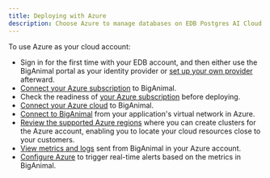 ```yaml
---
title: Deploying with Azure
description: Choose Azure to manage databases on EDB Postgres AI Cloud Service.
---
```


To use Azure as your cloud account:

- Sign in for the first time with your EDB account, and then either use the BigAnimal portal as your identity provider or [set up your own provider](/biganimal/latest/getting_started/identity_provider/) afterward. 
- [Connect your Azure subscription](/biganimal/latest/getting_started/02_connecting_to_your_cloud/connecting_azure/) to BigAnimal.  
- Check the readiness of [your Azure subscription](/biganimal/latest/getting_started/preparing_cloud_account/01_preparing_azure/) before deploying.  
- [Connect your Azure cloud](/biganimal/latest/getting_started/02_connecting_to_your_cloud/connecting_azure/) to BigAnimal. 
- [Connect to BigAnimal](/biganimal/latest/using_cluster/02_connecting_your_cluster/01_connecting_from_azure/) from your application's virtual network in Azure. 
- [Review the supported Azure regions](/biganimal/latest/overview/03a_region_support/#azure-regions) where you can create clusters for the Azure account, enabling you to locate your cloud resources close to your customers.
- [View metrics and logs](/biganimal/latest/using_cluster/05_monitoring_and_logging/monitoring_from_azure/) sent from BigAnimal in your Azure account. 
- [Configure Azure](/biganimal/latest/using_cluster/05_monitoring_and_logging/alerts/) to trigger real-time alerts based on the metrics in BigAnimal. 